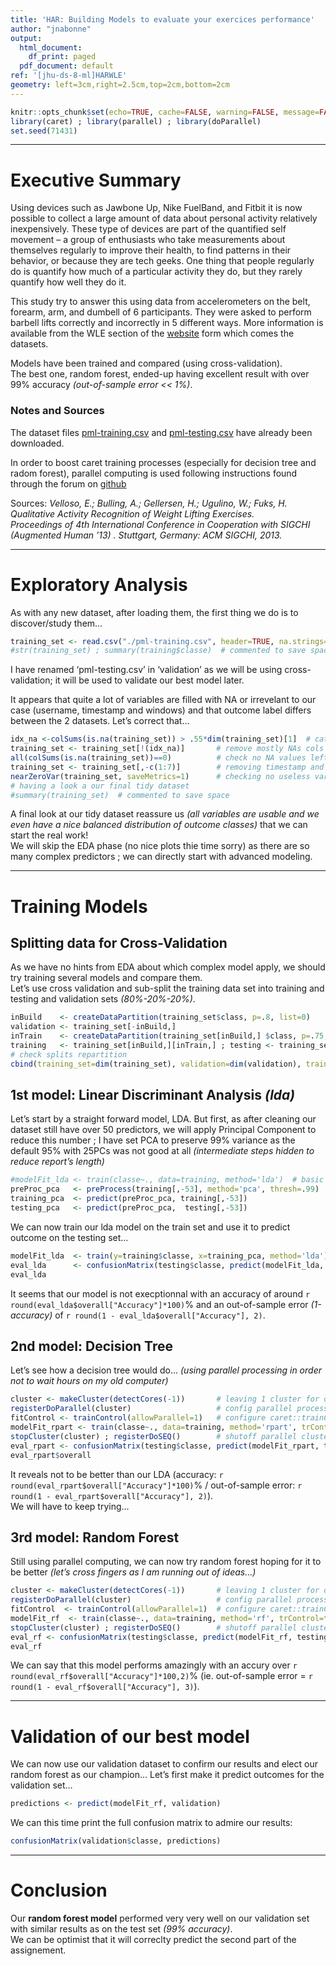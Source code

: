 ```yaml
---
title: 'HAR: Building Models to evaluate your exercices performance'
author: "jnabonne"
output:
  html_document:
    df_print: paged
  pdf_document: default
ref: '[jhu-ds-8-ml]HARWLE'
geometry: left=3cm,right=2.5cm,top=2cm,bottom=2cm
---
```


```r
knitr::opts_chunk$set(echo=TRUE, cache=FALSE, warning=FALSE, message=FALSE)
library(caret) ; library(parallel) ; library(doParallel)
set.seed(71431)
```

---

# Executive Summary
Using devices such as Jawbone Up, Nike FuelBand, and Fitbit it is now possible to collect a large amount of data about personal activity relatively inexpensively. These type of devices are part of the quantified self movement – a group of enthusiasts who take measurements about themselves regularly to improve their health, to find patterns in their behavior, or because they are tech geeks. One thing that people regularly do is quantify how much of a particular activity they do, but they rarely quantify how well they do it.

This study try to answer this using data from accelerometers on the belt, forearm, arm, and dumbell of 6 participants. They were asked to perform barbell lifts correctly and incorrectly in 5 different ways. More information is available from the WLE section of the [website](http:/groupware.les.inf.puc-rio.br/har) form which comes the datasets.

Models have been trained and compared (using cross-validation).  
The best one, random forest, ended-up having excellent result with over 99% accuracy _(out-of-sample error << 1%)_.

### Notes and Sources
The dataset files [pml-training.csv](https://d396qusza40orc.cloudfront.net/predmachlearn/pml-training.csv) and [pml-testing.csv](https://d396qusza40orc.cloudfront.net/predmachlearn/pml-testing.csv) have already been downloaded.

In order to boost caret training processes (especially for decision tree and radom forest), parallel computing is used following instructions found through the forum on [github](https://github.com/lgreski/datasciencectacontent/blob/master/markdown/pml-randomForestPerformance.md)

Sources: _Velloso, E.; Bulling, A.; Gellersen, H.; Ugulino, W.; Fuks, H. Qualitative Activity Recognition of Weight Lifting Exercises._  
_Proceedings of 4th International Conference in Cooperation with SIGCHI (Augmented Human '13) . Stuttgart, Germany: ACM SIGCHI, 2013._


---

# Exploratory Analysis

As with any new dataset, after loading them, the first thing we do is to discover/study them...
```r
training_set <- read.csv("./pml-training.csv", header=TRUE, na.strings=c('NA','',' '))
#str(training_set) ; summary(training$classe)  # commented to save space
```
I have renamed 'pml-testing.csv' in 'validation' as we will be using cross-validation; it will be used to validate our best model later.

It appears that quite a lot of variables are filled with NA or irrevelant to our case (username, timestamp and windows) and that outcome label differs between the 2 datasets. Let's correct that...
```r
idx_na <-colSums(is.na(training_set)) > .55*dim(training_set)[1]  # catch mostly (>55%) NAs variables
training_set <- training_set[!(idx_na)]       # remove mostly NAs cols
all(colSums(is.na(training_set))==0)          # check no NA values left
training_set <- training_set[,-c(1:7)]        # removing timestamp and user related cols
nearZeroVar(training_set, saveMetrics=1)      # checking no useless variables left
# having a look a our final tidy dataset
#summary(training_set)  # commented to save space
```
A final look at our tidy dataset reassure us _(all variables are usable and we even have a nice balanced distribution of outcome classes)_ that we can start the real work!  
We will skip the EDA phase (no nice plots thie time sorry) as there are so many complex predictors ; we can directly start with advanced modeling.


---

# Training Models

## Splitting data for Cross-Validation
As we have no hints from EDA about which complex model apply, we should try training several models and compare them.  
Let's use cross validation and sub-split the training data set into training and testing and validation sets _(80%-20%-20%)_.
```r
inBuild    <- createDataPartition(training_set$class, p=.8, list=0)
validation <- training_set[-inBuild,] 
inTrain    <- createDataPartition(training_set[inBuild,] $class, p=.75, list=0)
training   <- training_set[inBuild,][inTrain,] ; testing <- training_set[inBuild,][-inTrain,]
# check splits repartition
cbind(training_set=dim(training_set), validation=dim(validation), training=dim(training), testing=dim(testing))
```

## 1st model: Linear Discriminant Analysis _(lda)_
Let's start by a straight forward model, LDA. But first, as after cleaning our dataset still have over 50 predictors, we will apply Principal Component to reduce this number ; I have set PCA to preserve 99% variance as the default 95% with 25PCs was not good at all _(intermediate steps hidden to reduce report's length)_
```r
#modelFit_lda <- train(classe~., data=training, method='lda')  # basic training with all predictors
preProc_pca   <- preProcess(training[,-53], method='pca', thresh=.99)  # PCA with 99% variance
training_pca  <- predict(preProc_pca, training[,-53])
testing_pca   <- predict(preProc_pca,  testing[,-53])
```
We can now train our lda model on the train set and use it to predict outcome on the testing set...
```r
modelFit_lda  <- train(y=training$classe, x=training_pca, method='lda')
eval_lda      <- confusionMatrix(testing$classe, predict(modelFit_lda, testing_pca))
eval_lda
```
It seems that our model is not execptionnal with an accuracy of around `r round(eval_lda$overall["Accuracy"]*100)`% and an out-of-sample error _(1-accuracy)_ of `r round(1 - eval_lda$overall["Accuracy"], 2)`.


## 2nd model: Decision Tree
Let's see how a decision tree would do... _(using parallel processing in order not to wait hours on my old computer)_
```r
cluster <- makeCluster(detectCores(-1))       # leaving 1 cluster for os
registerDoParallel(cluster)                   # config parallel processing cluster 
fitControl <- trainControl(allowParallel=1)   # configure caret::trainControl
modelFit_rpart <- train(classe~., data=training, method='rpart', trControl=fitControl) #na.action=na.roughfix
stopCluster(cluster) ; registerDoSEQ()        # shutoff parallel cluster
eval_rpart <- confusionMatrix(testing$classe, predict(modelFit_rpart, testing))
eval_rpart$overall
```
It reveals not to be better than our LDA (accuracy: `r round(eval_rpart$overall["Accuracy"]*100)`% / out-of-sample error: `r round(1 - eval_rpart$overall["Accuracy"], 2)`).  
We will have to keep trying...

## 3rd model: Random Forest
Still using parallel computing, we can now try random forest hoping for it to be better _(let's cross fingers as I am running out of ideas...)_
```r
cluster <- makeCluster(detectCores(-1))       # leaving 1 cluster for os
registerDoParallel(cluster)                   # config parallel processing cluster 
fitControl  <- trainControl(allowParallel=1)  # configure caret::trainControl
modelFit_rf  <- train(classe~., data=training, method='rf', trControl=fitControl)
stopCluster(cluster) ; registerDoSEQ()        # shutoff parallel cluster
eval_rf <- confusionMatrix(testing$classe, predict(modelFit_rf, testing))
eval_rf
```
We can say that this model performs amazingly with an accury over `r round(eval_rf$overall["Accuracy"]*100,2)`% (ie. out-of-sample error = `r round(1 - eval_rf$overall["Accuracy"], 3)`).

---

# Validation of our best model
We can now use our validation dataset to confirm our results and elect our random forest as our champion...
Let's first make it predict outcomes for the validation set...
```r
predictions <- predict(modelFit_rf, validation)
```
We can this time print the full confusion matrix to admire our results:
```r
confusionMatrix(validation$classe, predictions)
```


---

# Conclusion
Our **random forest model** performed very very well on our validation set with similar results as on the test set _(99% accuracy)_.  
We can be optimist that it will correclty predict the second part of the assignement.
